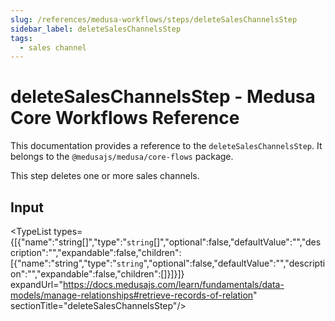 ```yaml
---
slug: /references/medusa-workflows/steps/deleteSalesChannelsStep
sidebar_label: deleteSalesChannelsStep
tags:
  - sales channel
---
```



# deleteSalesChannelsStep - Medusa Core Workflows Reference

This documentation provides a reference to the `deleteSalesChannelsStep`. It belongs to the `@medusajs/medusa/core-flows` package.

This step deletes one or more sales channels.

## Input

<TypeList types={[{"name":"string[]","type":"`string`[]","optional":false,"defaultValue":"","description":"","expandable":false,"children":[{"name":"string","type":"`string`","optional":false,"defaultValue":"","description":"","expandable":false,"children":[]}]}]} expandUrl="https://docs.medusajs.com/learn/fundamentals/data-models/manage-relationships#retrieve-records-of-relation" sectionTitle="deleteSalesChannelsStep"/>
